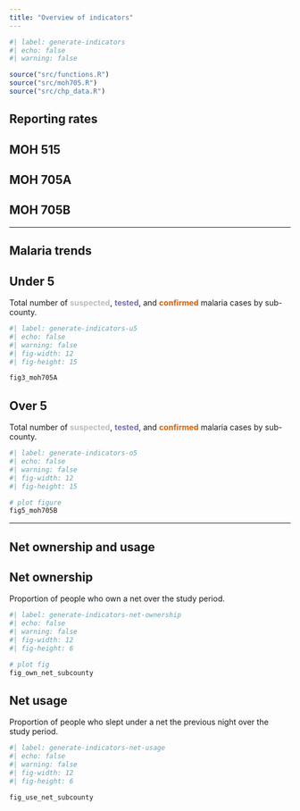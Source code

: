 ```yaml
---
title: "Overview of indicators"
---
```


```r
#| label: generate-indicators
#| echo: false
#| warning: false

source("src/functions.R")
source("src/moh705.R")
source("src/chp_data.R")
```

## Reporting rates

::: panel-tabset
## MOH 515

## MOH 705A

## MOH 705B
:::

------------------------------------------------------------------------

## Malaria trends

::: panel-tabset
## Under 5

Total number of <span style='color:#bdbdbd'>**suspected**</span>, <span style='color:#7570b3'>**tested**</span>, and <span style='color:#d95f02'>**confirmed**</span> malaria cases by sub-county.

```r
#| label: generate-indicators-u5
#| echo: false
#| warning: false
#| fig-width: 12
#| fig-height: 15

fig3_moh705A
```

## Over 5

Total number of <span style='color:#bdbdbd'>**suspected**</span>, <span style='color:#7570b3'>**tested**</span>, and <span style='color:#d95f02'>**confirmed**</span> malaria cases by sub-county.

```r
#| label: generate-indicators-o5
#| echo: false
#| warning: false
#| fig-width: 12
#| fig-height: 15

# plot figure
fig5_moh705B

```
:::

------------------------------------------------------------------------

## Net ownership and usage
::: panel-tabset

## Net ownership
Proportion of people who own a net over the study period.
```r
#| label: generate-indicators-net-ownership
#| echo: false
#| warning: false
#| fig-width: 12
#| fig-height: 6

# plot fig
fig_own_net_subcounty

```

## Net usage
Proportion of people who slept under a net the previous night over the study period.
```r
#| label: generate-indicators-net-usage
#| echo: false
#| warning: false
#| fig-width: 12
#| fig-height: 6

fig_use_net_subcounty
```
:::